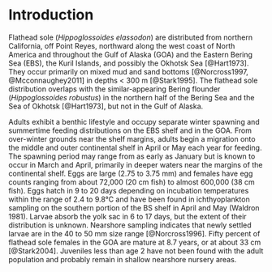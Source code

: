 # Introduction

Flathead sole (*Hippoglossoides elassodon*) are distributed from northern California, off Point Reyes, northward along the west coast of North America and throughout the Gulf of Alaska (GOA) and the Eastern Bering Sea (EBS), the Kuril Islands, and possibly the Okhotsk Sea [@Hart1973]. They occur primarily on mixed mud and sand bottoms [@Norcross1997, @Mcconnaughey2011] in depths < 300 m [@Stark1995]. The flathead sole distribution overlaps with the similar-appearing Bering flounder (*Hippoglossoides robustus*) in the northern half of the Bering Sea and the Sea of Okhotsk [@Hart1973], but not in the Gulf of Alaska.

Adults exhibit a benthic lifestyle and occupy separate winter spawning and summertime feeding distributions on the EBS shelf and in the GOA. From over-winter grounds near the shelf margins, adults begin a migration onto the middle and outer continental shelf in April or May each year for feeding. The spawning period may range from as early as January but is known to occur in March and April, primarily in deeper waters near the margins of the continental shelf. Eggs are large (2.75 to 3.75 mm) and females have egg counts ranging from about 72,000 (20 cm fish) to almost 600,000 (38 cm fish). Eggs hatch in 9 to 20 days depending on incubation temperatures within the range of 2.4 to 9.8°C and have been found in ichthyoplankton sampling on the southern portion of the BS shelf in April and May (Waldron 1981). Larvae absorb the yolk sac in 6 to 17 days, but the extent of their distribution is unknown. Nearshore sampling indicates that newly settled larvae are in the 40 to 50 mm size range [@Norcross1996]. Fifty percent of flathead sole females in the GOA are mature at 8.7 years, or at about 33 cm [@Stark2004]. Juveniles less than age 2 have not been found with the adult population and probably remain in shallow nearshore nursery areas.


